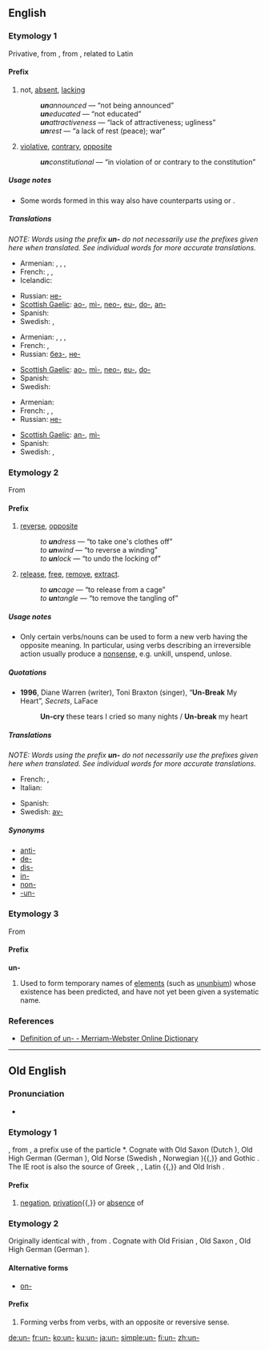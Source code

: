 {{also|UN|un|-un|-un-|ün|ún}}
==English==

===Etymology 1===
Privative, from {{etyl|ang}} {{term|un-|lang=ang}}, from {{Ger.}}, related to Latin {{term|in-|lang=la}}

====Prefix====
{{infl|en|prefix|cat=prefixes}}

# {{context|added to adjectives, nouns and verbs}} not, [[absent]], [[lacking]]
#: '''''un'''announced'' — “not being announced”
#: '''''un'''educated'' — “not educated”
#: '''''un'''attractiveness'' — “lack of attractiveness; ugliness”
#: '''''un'''rest'' — “a lack of rest (peace); war”
# {{context|added to adjectives and nouns}} [[violative]], [[contrary]], [[opposite]]
#: '''''un'''constitutional'' — “in violation of or contrary to the constitution”

=====Usage notes=====
* Some words formed in this way also have counterparts using {{term|in-}} or {{term|non-}}.

=====Translations=====
''NOTE: Words using the prefix '''un-''' do not necessarily use the prefixes given here when translated. See individual words for more accurate translations.''

{{trans-top|denoting absence}}
* Armenian: {{t-|hy|ան-|tr=an-|sc=Armn|xs=Armenian}}, {{t|hy|չ-|tr=č-|sc=Armn|xs=Armenian}}, {{t|hy|դժ-|tr=dž-|sc=Armn|xs=Armenian}}, {{t-|hy|տ-|tr=t-|sc=Armn|xs=Armenian}}
* French: {{t+|fr|in-}}, {{t+|fr|mal}}, {{t+|fr|non-}}
* Icelandic: {{t-|is|ó-}}
{{trans-mid}}
* Russian: [[не-]]
* [[Scottish Gaelic]]: [[ao-]], [[mì-]], [[neo-]], [[eu-]], [[do-]], [[an-]]
* Spanish: {{t+|es|in-}}
* Swedish: {{t+|sv|o-}}, {{t+|sv|van-}}
{{trans-bottom}}

{{trans-top|denoting a lack of}}
* Armenian: {{t-|hy|ան-|tr=an-|sc=Armn|xs=Armenian}}, {{t|hy|չ-|tr=č-|sc=Armn|xs=Armenian}}, {{t|hy|դժ-|tr=dž-|sc=Armn|xs=Armenian}}, {{t-|hy|տ-|tr=t-|sc=Armn|xs=Armenian}}
* French: {{t+|fr|in-}}, {{t+|fr|non-}}
* Russian: [[без-]], [[не-]]
{{trans-mid}}
* [[Scottish Gaelic]]: [[ao-]], [[mì-]], [[neo-]], [[eu-]], [[do-]]
* Spanish: {{t+|es|in-}}
* Swedish: {{t+|sv|o-}}
{{trans-bottom}}

{{trans-top|violative of; contrary to}}
* Armenian: {{t|hy|հակա-|tr=haka-|sc=Armn|xs=Armenian}}
* French: {{t+|fr|anti-}}, {{t+|fr|in-}}, {{t+|fr|non-}}
* Russian: [[не-]]
{{trans-mid}}
* [[Scottish Gaelic]]: [[an-]], [[mì-]]
* Spanish: {{t+|es|in-}}
* Swedish: {{t+|sv|o-}}, {{t+|sv|anti-}}
{{trans-bottom}}

===Etymology 2===
From {{etyl|ang}} {{term|and-|lang=ang}} 

====Prefix====
{{infl|en|prefix|cat=prefixes|added to verbs and nouns to form verbs}}

# [[reverse]], [[opposite]]
#: ''to '''un'''dress'' — “to take one's clothes off”
#: ''to '''un'''wind'' — “to reverse a winding”
#: ''to '''un'''lock'' — “to undo the locking of”
# [[release]], [[free]], [[remove]], [[extract]].
#: ''to '''un'''cage'' — “to release from a cage”
#: ''to '''un'''tangle'' — “to remove the tangling of”

=====Usage notes=====
* Only certain verbs/nouns can be used to form a new verb having the opposite meaning. In particular, using verbs describing an irreversible action usually produce a [[nonsense,]] e.g. unkill, unspend, unlose.

=====Quotations=====
* '''1996''', Diane Warren (writer), Toni Braxton (singer), “'''Un-Break''' My Heart”, ''Secrets'', LaFace
*: '''Un-cry''' these tears I cried so many nights / '''Un-break''' my heart

=====Translations=====
''NOTE: Words using the prefix '''un-''' do not necessarily use the prefixes given here when translated. See individual words for more accurate translations.''

{{trans-top|reversal or cancellation}}
* French: {{t+|fr|dé-}}, {{t+|fr|dés-}}
* Italian: {{t-|it|s-}}
{{trans-mid}}
* Spanish: {{t+|es|des-}}
* Swedish: [[av-]]
{{trans-bottom}}

=====Synonyms=====
* [[anti-]]
* [[de-]]
* [[dis-]]
* [[in-]]
* [[non-]]
* [[-un-]]

===Etymology 3===
From {{term|unknown}}

====Prefix====
'''un-'''

# Used to form temporary names of [[element]]s (such as [[ununbium]]) whose existence has been predicted, and have not yet been given a systematic name.

===References===
* [http://m-w.com/dictionary/un- Definition of un- - Merriam-Webster Online Dictionary]

----

==Old English==

===Pronunciation===
* {{IPA|/un/|lang=ang}}

===Etymology 1===
{{proto|Germanic|un-|lang=ang}}, from {{proto|Indo-European|n̥-|lang=ang}}, a prefix use of the particle *{{term||ne|not}}. Cognate with Old Saxon {{term||un-}} (Dutch {{term|on-|lang=nl}}), Old High German {{term|un-|lang=goh}} (German {{term|un-|lang=de}}), Old Norse {{term|ó-|lang=non}} (Swedish {{term|o-|lang=sv}}, Norwegian {{term|u|lang=no}}){{,}} and Gothic {{term|sc=Goth|𐌿𐌽-|tr=un-|lang=got}}. The IE root is also the source of Greek {{term|sc=Grek|α-|tr=a-}}, {{term|sc=Grek|αν-|tr=an-}}, Latin {{term|in-|lang=la}}{{,}} and Old Irish {{term|in-|lang=sga}}.

====Prefix====
{{infl|ang|affix}}

# {{context|added to nouns and adjectives}} [[negation]], [[privation]]{{,}} or [[absence]] of

===Etymology 2===
Originally identical with {{term|and-}}, from {{proto|Germanic|and-|lang=ang}}. Cognate with Old Frisian {{term|und-}}, Old Saxon {{term|ant-}}, Old High German {{term|ant-}} (German {{term|ent-}}).

====Alternative forms====
* [[on-]]

====Prefix====
{{infl|ang|affix}}

# Forming verbs from verbs, with an opposite or reversive sense.

[[de:un-]]
[[fr:un-]]
[[ko:un-]]
[[ku:un-]]
[[ja:un-]]
[[simple:un-]]
[[fi:un-]]
[[zh:un-]]